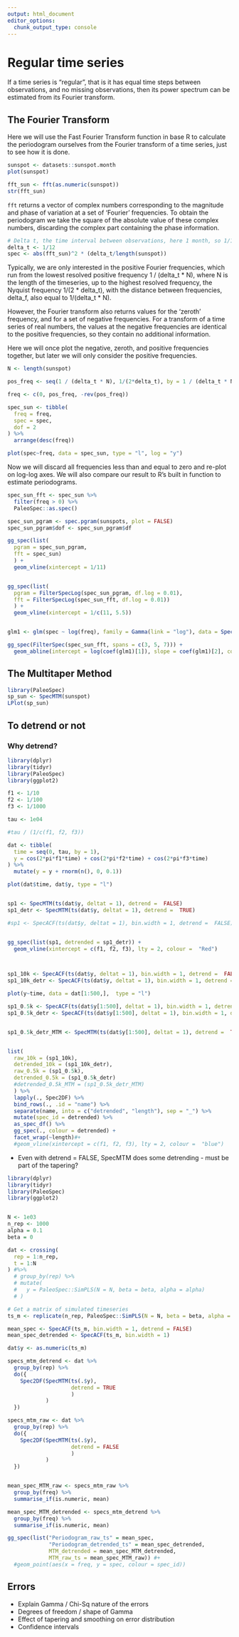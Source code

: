 ```yaml
---
output: html_document
editor_options: 
  chunk_output_type: console
---
```

# Regular time series

If a time series is "regular", that is it has equal time steps between observations, and no missing observations, then its power spectrum can be estimated from its Fourier transform. 


## The Fourier Transform

Here we will use the Fast Fourier Transform function in base R to calculate the periodogram ourselves from the Fourier transform of a time series, just to see how it is done.


```r
sunspot <- datasets::sunspot.month
plot(sunspot)
```

```r
fft_sun <- fft(as.numeric(sunspot))
str(fft_sun)
```

`fft` returns a vector of complex numbers corresponding to the magnitude and phase of variation at a set of 'Fourier' frequencies. To obtain the periodogram we take the square of the absolute value of these complex numbers, discarding the complex part containing the phase information.

```r
# Delta t, the time interval between observations, here 1 month, so 1/12 of a year
delta_t <- 1/12
spec <- abs(fft_sun)^2 * (delta_t/length(sunspot))
```

Typically, we are only interested in the positive Fourier frequencies, which run from the lowest resolved positive frequency 1 / (delta_t * N), where N is the length of the timeseries, up to the highest resolved frequency, the Nyquist frequency 1/(2 * delta_t), with the distance between frequencies, delta_f, also equal to 1/(delta_t * N). 

However, the Fourier transform also returns values for the 'zeroth' frequency, and for a set of negative frequencies. For a transform of a time series of real numbers, the values at the negative frequencies are identical to the positive frequencies, so they contain no additional information.

Here we will once plot the negative, zeroth, and positive frequencies together, but later we will only consider the positive frequencies.


```r
N <- length(sunspot)

pos_freq <- seq(1 / (delta_t * N), 1/(2*delta_t), by = 1 / (delta_t * N))

freq <- c(0, pos_freq, -rev(pos_freq))

spec_sun <- tibble(
  freq = freq,
  spec = spec,
  dof = 2
) %>% 
  arrange(desc(freq))

plot(spec~freq, data = spec_sun, type = "l", log = "y")
```


Now we will discard all frequencies less than and equal to zero and re-plot on log-log axes. We will also compare our result to R's built in function to estimate periodograms. 

```r
spec_sun_fft <- spec_sun %>% 
  filter(freq > 0) %>% 
  PaleoSpec::as.spec()

spec_sun_pgram <- spec.pgram(sunspots, plot = FALSE)
spec_sun_pgram$dof <- spec_sun_pgram$df

gg_spec(list(
  pgram = spec_sun_pgram,
  fft = spec_sun)
  ) +
  geom_vline(xintercept = 1/11)


gg_spec(list(
  pgram = FilterSpecLog(spec_sun_pgram, df.log = 0.01),
  fft = FilterSpecLog(spec_sun_fft, df.log = 0.01))
  ) +
  geom_vline(xintercept = 1/c(11, 5.5))


glm1 <- glm(spec ~ log(freq), family = Gamma(link = "log"), data = Spec2DF(spec_sun_fft))

gg_spec(FilterSpec(spec_sun_fft, spans = c(3, 5, 7))) +
  geom_abline(intercept = log(coef(glm1)[1]), slope = coef(glm1)[2], col = "red")

```




## The Multitaper Method

```r
library(PaleoSpec)
sp_sun <- SpecMTM(sunspot)
LPlot(sp_sun)
```


## To detrend or not {#sec-detrend}


### Why detrend?



```r
library(dplyr)
library(tidyr)
library(PaleoSpec)
library(ggplot2)

f1 <- 1/10
f2 <- 1/100
f3 <- 1/1000

tau <- 1e04

#tau / (1/c(f1, f2, f3))

dat <- tibble(
  time = seq(0, tau, by = 1),
  y = cos(2*pi*f1*time) + cos(2*pi*f2*time) + cos(2*pi*f3*time) 
) %>% 
  mutate(y = y + rnorm(n(), 0, 0.1))

plot(dat$time, dat$y, type = "l")


sp1 <- SpecMTM(ts(dat$y, deltat = 1), detrend =  FALSE)
sp1_detr <- SpecMTM(ts(dat$y, deltat = 1), detrend =  TRUE)

#sp1 <- SpecACF(ts(dat$y, deltat = 1), bin.width = 1, detrend =  FALSE)


gg_spec(list(sp1, detrended = sp1_detr)) +
  geom_vline(xintercept = c(f1, f2, f3), lty = 2, colour =  "Red")



sp1_10k <- SpecACF(ts(dat$y, deltat = 1), bin.width = 1, detrend =  FALSE)
sp1_10k_detr <- SpecACF(ts(dat$y, deltat = 1), bin.width = 1, detrend =  TRUE)

plot(y~time, data = dat[1:500,],  type = "l")

sp1_0.5k <- SpecACF(ts(dat$y[1:500], deltat = 1), bin.width = 1, detrend =  FALSE)
sp1_0.5k_detr <- SpecACF(ts(dat$y[1:500], deltat = 1), bin.width = 1, detrend =  TRUE)


sp1_0.5k_detr_MTM <- SpecMTM(ts(dat$y[1:500], deltat = 1), detrend =  TRUE)


list(
  raw_10k = (sp1_10k),
  detrended_10k = (sp1_10k_detr),
  raw_0.5k = (sp1_0.5k), 
  detrended_0.5k = (sp1_0.5k_detr)
  #detrended_0.5k_MTM = (sp1_0.5k_detr_MTM)
  ) %>% 
  lapply(., Spec2DF) %>% 
  bind_rows(., .id = "name") %>% 
  separate(name, into = c("detrended", "length"), sep = "_") %>% 
  mutate(spec_id = detrended) %>% 
  as_spec_df() %>% 
  gg_spec(., colour = detrended) +
  facet_wrap(~length)#+
  #geom_vline(xintercept = c(f1, f2, f3), lty = 2, colour =  "blue")


```



- Even with detrend = FALSE, SpecMTM does some detrending - must be part of the tapering?



```r
library(dplyr)
library(tidyr)
library(PaleoSpec)
library(ggplot2)


N <- 1e03
n_rep <- 1000
alpha = 0.1
beta = 0

dat <- crossing(
  rep = 1:n_rep,
  t = 1:N
) #%>% 
  # group_by(rep) %>% 
  # mutate(
  #   y = PaleoSpec::SimPLS(N = N, beta = beta, alpha = alpha) 
  # )

# Get a matrix of simulated timeseries
ts_m <- replicate(n_rep, PaleoSpec::SimPLS(N = N, beta = beta, alpha = alpha))

mean_spec <- SpecACF(ts_m, bin.width = 1, detrend = FALSE)
mean_spec_detrended <- SpecACF(ts_m, bin.width = 1)

dat$y <- as.numeric(ts_m)

specs_mtm_detrend <- dat %>% 
  group_by(rep) %>% 
  do({
    Spec2DF(SpecMTM(ts(.$y), 
                    detrend = TRUE
                    )
            )
  })

specs_mtm_raw <- dat %>% 
  group_by(rep) %>% 
  do({
    Spec2DF(SpecMTM(ts(.$y), 
                    detrend = FALSE
                    )
            )
  })


mean_spec_MTM_raw <- specs_mtm_raw %>% 
  group_by(freq) %>% 
  summarise_if(is.numeric, mean)

mean_spec_MTM_detrended <- specs_mtm_detrend %>% 
  group_by(freq) %>% 
  summarise_if(is.numeric, mean)

gg_spec(list("Periodogram_raw_ts" = mean_spec,
             "Periodogram_detrended_ts" = mean_spec_detrended,
             MTM_detrended = mean_spec_MTM_detrended,
             MTM_raw_ts = mean_spec_MTM_raw)) #+
  #geom_point(aes(x = freq, y = spec, colour = spec_id))
```




## Errors

- Explain Gamma / Chi-Sq nature of the errors
- Degrees of freedom / shape of Gamma
- Effect of tapering and smoothing on error distribution
- Confidence intervals


